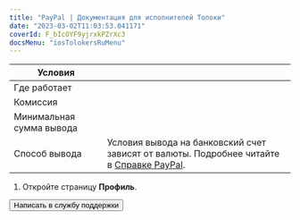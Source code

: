 ```yaml
---
title: "PayPal | Документация для исполнителей Толоки"
date: "2023-03-02T11:03:53.041171"
coverId: F_bIcOYF9yjrxkPZrXc3
docsMenu: "iosTolokersRuMenu"
---
```



<RuPaypalContent1/>

Условия | |
----- | -----
Где работает | <RuPaypalTable3/>
Комиссия | <RuPaypalTable1/>
Минимальная сумма вывода | <RuPaypalTable2/>
Способ вывода | Условия вывода на банковский счет зависят от валюты. Подробнее читайте в [Справке PayPal](https://www.paypal.com/ru/smarthelp/article/faq1189).

<RuPaypalContent2/>

1. Откройте страницу **Профиль**.

<RuPaypalContent3/>

<Button view="defaultInverse" size="l" type="link" url="../../troubleshooting/troubleshooting#money_withdrawal">Написать в службу поддержки</Button>
